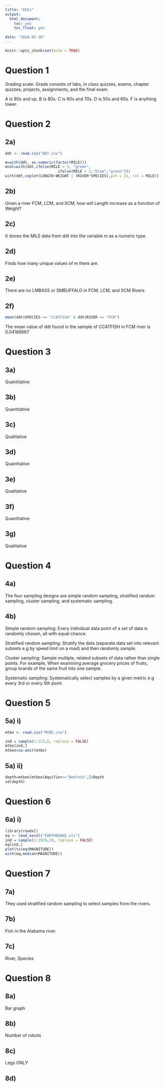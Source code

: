 ```yaml
---
title: "ASS1"
output: 
  html_document:
    toc: yes
    toc_float: yes
  
date: "2024-02-18"
---
```


```r
knitr::opts_chunk$set(echo = TRUE)
```
# Question 1

Grading scale: Grade consists of labs, in class quizzes, exams, chapter quizzes, projects, assignments, and the final exam.

A is 90s and up. B is 80s. C is 60s and 70s. D is 50s and 60s. F is anything lower.

# Question 2

## 2a)

```r
ddt <- read.csv("DDT.csv")

m=with(ddt, as.numeric(factor(MILE)))
mcol=with(ddt,ifelse(MILE > 3, "green",
                        ifelse(MILE < 3,"blue","green")))
with(ddt,coplot(LENGTH~WEIGHT | (RIVER*SPECIES),pch = 21, col = MILE))
```

## 2b)
Given a river FCM, LCM, and SCM, how will Length increase as a function of Weight?

## 2c)
It stores the MILE data from ddt into the variable m as a numeric type.

## 2d)

Finds how many unique values of m there are.

## 2e)

There are no LMBASS or SMBUFFALO in FCM, LCM, and SCM Rivers.

## 2f)

```r
mean(ddt$SPECIES == "CCATFISH" & ddt$RIVER == "FCM")
```
The mean value of ddt found in the sample of CCATFISH in FCM river is  0.04166667


# Question 3

## 3a)

Quantitative

## 3b) 

Quantitative

## 3c) 

Qualitative

## 3d)

Quantitative

## 3e) 

Qualitative

## 3f)

Quantitative

## 3g)

Qualitative

# Question 4

## 4a) 

The four sampling designs are simple random sampling, stratified random sampling, cluster sampling, and systematic sampling.

## 4b)

Simple random sampling: Every individual data point of a set of data is randomly chosen, all with equal chance.

Stratified random sampling: Stratify the data (separate data set into relevant subsets e.g by speed limit on a road) and then randomly sample.

Cluster sampling: Sample multiple, related subsets of data rather than single points. For example, When examining average grocery prices of fruits, group brands of the same fruit into one sample.

Systematic sampling: Systematically select samples by a given metric e.g every 3rd or every 5th point.

# Question 5

## 5a) i)

```r
mtbe <- read.csv("MTBE.csv")

ind = sample(1:223,5, replace = FALSE)
mtbe[ind,]
mtbeo=na.omit(mtbe)
```
## 5a) ii) 
```r
depth=mtbeo[mtbeo$Aquifier=="Bedrock",]$Depth
sd(depth)
```
# Question 6
## 6a) i)

```r
library(readxl)
eq <- read_excel("EARTHQUAKE.xls")
ind = sample(1:2929,30, replace = FALSE)
eq[ind,]
plot(ts(eq$MAGNITUDE))
with(eq,median(MAGNITUDE))
```
# Question 7

## 7a)

They used stratified random sampling to select samples from the rivers.

## 7b)

Fish in the Alabama river.

## 7c)

River, Species

# Question 8 

## 8a) 

Bar graph 

## 8b) 

Number of robots 

## 8c) 

Legs ONLY

## 8d) 




